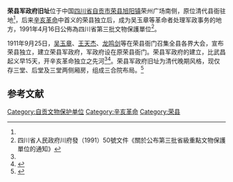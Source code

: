 {{coord|29|27|33|N|104|25|15|E|scale:10000|display=title}}{{文物保护单位
| 级别 = 
| 名称 = 荣县军政府旧址
| 图片 = 
| 说明 = 
| 所在 = [[四川省|四川省]][[容县|容县]]
| 分类 = 近现代重要史迹及代表性建筑
| 时代 = 1911年
| 编号 = 8-0696-5-180
| 登录 = 2019年10月7日
}}'''荣县军政府旧址'''位于中国[[四川省|四川省]][[自贡市|自贡市]][[荣县|荣县]][[旭阳镇|旭阳镇]]荣州广场南侧，原位清代县衙驻地<ref name="华西"/>，后来[[辛亥革命|辛亥革命]]中首义的荣县独立后，成为吴玉章等革命者处理军政事务的地方，1991年4月16日公佈為四川省第三批文物保護單位<ref>四川省人民政府川府發（1991）50號文件《關於公布第三批省級重點文物保護單位的通知》</ref>。

1911年9月25日，[[吴玉章|吴玉章]]、[[王天杰|王天杰]]、[[龙鸣剑|龙鸣剑]]等在荣县衙门召集全县各界大会，宣布荣县独立，建立荣县军政府，军政府设在原荣县衙门。荣县军政府的建立，比武昌起义早15天，开辛亥革命独立之先河<ref name="华西"/><ref>{{cite news|title=荣县军政府旧址修缮竣工 首义纪念碑即将开建|url=http://zg.scjjrb.com/htmls/20110420105504.html|accessdate=2015-04-19|newspaper=四川经济网|date=2011-04-20|archiveurl=https://web.archive.org/web/20150419202324/http://zg.scjjrb.com/htmls/20110420105504.html|archivedate=2015-04-19|deadurl=yes}}</ref>。荣县军政府旧址为清代晚期风格，现仅存三堂、后堂及三堂两侧厢房，组成三合院布局。<ref name="华西">{{cite web|title=四川荣县投资300万元维修军政府旧址并修建纪念碑|url=http://news.cntv.cn/china/20110915/115289.shtml|work=2011-04-20|publisher=华西都市报|accessdate=2015-04-19|archive-date=2015-04-19|archive-url=https://web.archive.org/web/20150419152142/http://news.cntv.cn/china/20110915/115289.shtml|dead-url=no}}</ref>

{{Gallery
|width = 300
|height = 
|lines = 1
|File:Rongxian Junzhengfu Jiuzhi 2014.04.24 14-31-01.jpg|
|File:Rongxian Junzhengfu Jiuzhi 2014.04.24 14-31-34.jpg|
|File:Rongxian Junzhengfu Jiuzhi 2014.04.24 14-35-09.jpg|
|File:Rongxian Junzhengfu Jiuzhi 2014.04.24 14-32-20.jpg|
}}

==参考文献==
{{commonscat|Former site of Rong County military government}}
{{reflist}}{{四川全国重点文物保护单位}}
[[Category:自贡文物保护单位|Category:自贡文物保护单位]]
[[Category:辛亥革命|Category:辛亥革命]]
[[Category:荣县|Category:荣县]]